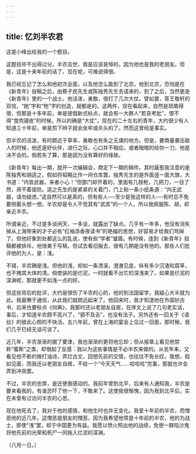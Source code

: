 ```yaml
---
---
---
```

title: 忆刘半农君
---



这是小峰出给我的一个题目。

这题目并不出得过分。半农去世，我是应该哀悼的，因为他也是我的老朋友。但是，这是十来年前的话了，现在呢，可难说得很。

我已经忘记了怎么和他初次会面，以及他怎么能到了北京。他到北京，恐怕是在《新青年》投稿之后，由蔡孑民先生或陈独秀先生去请来的，到了之后，当然更是《新青年》里的一个战士。他活泼，勇敢，很打了几次大仗。譬如罢，答王敬轩的双信，“她”字和“牠”字的创造，就都是的。这两件，现在看起来，自然是琐屑得很，但那是十多年前，单是提倡新式标点，就会有一大群人“若丧考妣”，恨不得“食肉寝皮”的时候，所以的确是“大仗”。现在的二十左右的青年，大约很少有人知道三十年前，单是剪下辫子就会坐牢或杀头的了。然而这曾经是事实。

但半农的活泼，有时颇近于草率，勇敢也有失之无谋的地方。但是，要商量袭击敌人的时候，他还是好伙伴，进行之际，心口并不相应，或者暗暗的给你一刀，他是决不会的。倘若失了算，那是因为没有算好的缘故。

《新青年》每出一期，就开一次编辑会，商定下一期的稿件。其时最惹我注意的是陈独秀和胡适之。假如将韬略比作一间仓库罢。独秀先生的是外面竖一面大旗，大书道：“内皆武器，来者小心！”但那门却开着的，里面有几枝枪，几把刀，一目了然，用不着提防。适之先生的是紧紧的关着门，门上粘一条小纸条道：“内无武器，请勿疑虑。”这自然可以是真的，但有些人──至少是我这样的人──有时总不免要侧着头想一想。半农却是令人不觉其有“武库”的一个人，所以我佩服陈、胡，却亲近半农。

所谓亲近，不过是多谈闲天，一多谈，就露出了缺点。几乎有一年多，他没有消失掉从上海带来的才子必有“红袖添香夜读书”的艳福的思想，好容易才给我们骂掉了。但他好象到处都这么的乱说，使有些“学者”皱眉。有时候，连到《新青年》投稿都被排斥。他很勇于写稿，但试去看旧报去，很有几期是没有他的。那些人们批评他的为人，是：浅。

不错，半农确是浅。但他的浅，却如一条清溪，澄澈见底，纵有多少沉渣和腐草，也不掩其大体的清。倘使装的是烂泥，一时就看不出它的深浅来了。如果是烂泥的深渊呢，那就更不如浅一点的好。

但这些背后的批评，大约是很伤了半农的心的，他的到法国留学，我疑心大半就为此。我最懒于通信，从此我们就疏远起来了。他回来时，我才知道他在外国钞古书，后来也要标点《何典》，我那时还以老朋友自居，在序文上说了几句老实话，事后，才知道半农颇不高兴了，“驷不及舌”，也没有法子。另外还有一回关于《语丝》的彼此心照的不快活。五六年前，曾在上海的宴会上见过一回面，那时候，我们几乎已经无话可谈了。

近几年，半农渐渐的据了要津，我也渐渐的更将他忘却；但从报章上看见他禁称“蜜斯”之类，却很起了反感：我以为这些事情是不必半农来做的。从去年来，又看见他不断的做打油诗，弄烂古文，回想先前的交情，也往往不免长叹。我想，假如见面，而我还以老朋友自居，不给一个“今天天气……哈哈哈”完事，那就也许会弄到冲突罢。

不过，半农的忠厚，是还使我感动的。我前年曾到北平，后来有人通知我，半农是要来看我的，有谁恐吓了他一下，不敢来了。这使我很惭愧，因为我到北平后，实在未曾有过访问半农的心思。

现在他死去了，我对于他的感情，和他生时也并无变化。我爱十年前的半农，而憎恶他的近几年。这憎恶是朋友的憎恶，因为我希望他常是十年前的半农，他的为战士，即使“浅”罢，却于中国更为有益。我愿以愤火照出他的战绩，免使一群陷沙鬼将他先前的光荣和死尸一同拖入烂泥的深渊。

（八月一日。）